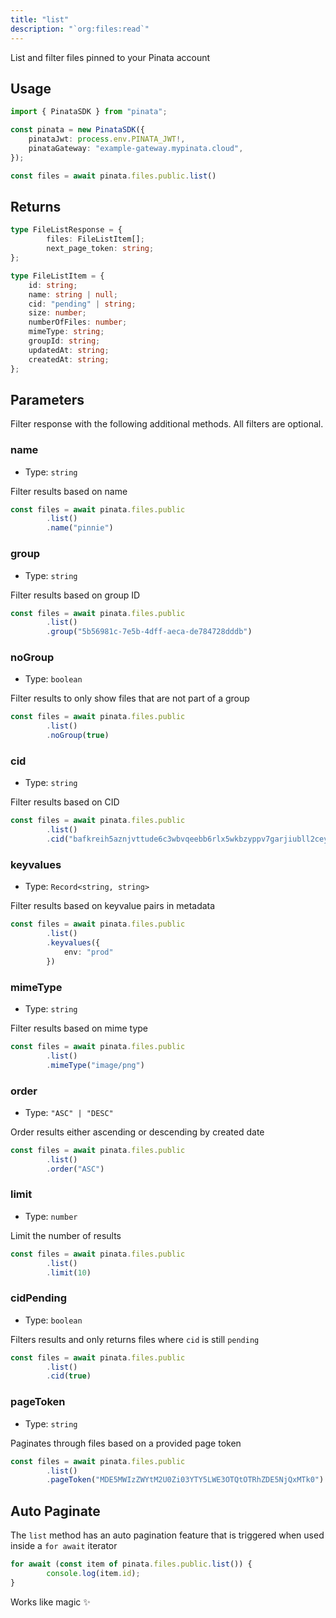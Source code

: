 ```yaml
---
title: "list"
description: "`org:files:read`"
---
```


List and filter files pinned to your Pinata account

## Usage

```typescript
import { PinataSDK } from "pinata";

const pinata = new PinataSDK({
	pinataJwt: process.env.PINATA_JWT!,
	pinataGateway: "example-gateway.mypinata.cloud",
});

const files = await pinata.files.public.list()
```

## Returns

```typescript
type FileListResponse = {
		files: FileListItem[];
		next_page_token: string;
};

type FileListItem = {
	id: string;
	name: string | null;
	cid: "pending" | string;
	size: number;
	numberOfFiles: number;
	mimeType: string;
	groupId: string;
	updatedAt: string;
	createdAt: string;
};
```

## Parameters

Filter response with the following additional methods. All filters are optional.

### name

- Type: `string`

Filter results based on name

```typescript {3}
const files = await pinata.files.public
		.list()
		.name("pinnie")
```

### group

- Type: `string`

Filter results based on group ID

```typescript {3}
const files = await pinata.files.public
		.list()
		.group("5b56981c-7e5b-4dff-aeca-de784728dddb")
```

### noGroup

- Type: `boolean`

Filter results to only show files that are not part of a group

```typescript {3}
const files = await pinata.files.public
		.list()
		.noGroup(true)
```

### cid

- Type: `string`

Filter results based on CID

```typescript {3}
const files = await pinata.files.public
		.list()
		.cid("bafkreih5aznjvttude6c3wbvqeebb6rlx5wkbzyppv7garjiubll2ceym4")
```

### keyvalues

- Type: `Record<string, string>`

Filter results based on keyvalue pairs in metadata

```typescript {3-5}
const files = await pinata.files.public
		.list()
		.keyvalues({
			env: "prod"
		})
```

### mimeType

- Type: `string`

Filter results based on mime type

```typescript {3}
const files = await pinata.files.public
		.list()
		.mimeType("image/png")
```

### order

- Type: `"ASC" | "DESC"`

Order results either ascending or descending by created date

```typescript {3}
const files = await pinata.files.public
		.list()
		.order("ASC")
```

### limit

- Type: `number`

Limit the number of results

```typescript {3}
const files = await pinata.files.public
		.list()
		.limit(10)
```

### cidPending

- Type: `boolean`

Filters results and only returns files where `cid` is still `pending`

```typescript {3}
const files = await pinata.files.public
		.list()
		.cid(true)
```

### pageToken

- Type: `string`

Paginates through files based on a provided page token

```typescript {3}
const files = await pinata.files.public
		.list()
		.pageToken("MDE5MWIzZWYtM2U0Zi03YTY5LWE3OTQtOTRhZDE5NjQxMTk0")
```

## Auto Paginate

The `list` method has an auto pagination feature that is triggered when used inside a `for await` iterator

```typescript
for await (const item of pinata.files.public.list()) {
		console.log(item.id);
}
```

Works like magic ✨
